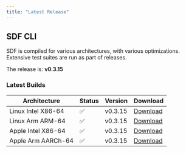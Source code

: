 ```yaml
---
title: "Latest Release" 
---
```


## SDF CLI

SDF is compiled for various architectures, with various optimizations. Extensive
test suites are run as part of releases.

The  release is: **v0.3.15**

### Latest Builds

| Architecture           | Status | Version | Download |
| ---------------------- | ------ | ------- | -------- |
| Linux Intel X86-64     |   ✅   | v0.3.15  | [Download](https://cdn.sdf.com/releases/download/sdf-v0.3.15-x86_64-unknown-linux-musl.tar.gz) |
| Linux Arm ARM-64       |   ✅   | v0.3.15  | [Download](https://cdn.sdf.com/releases/download/sdf-v0.3.15-arm-unknown-linux-gnueabihf.tar.gz) |
| Apple Intel X86-64     |   ✅   | v0.3.15  | [Download](https://cdn.sdf.com/releases/download/sdf-v0.3.15-x86_64-apple-darwin.tar.gz) |
| Apple Arm AARCh-64     |   ✅   | v0.3.15  | [Download](https://cdn.sdf.com/releases/download/sdf-v0.3.15-aarch64-apple-darwin.tar.gz) |
